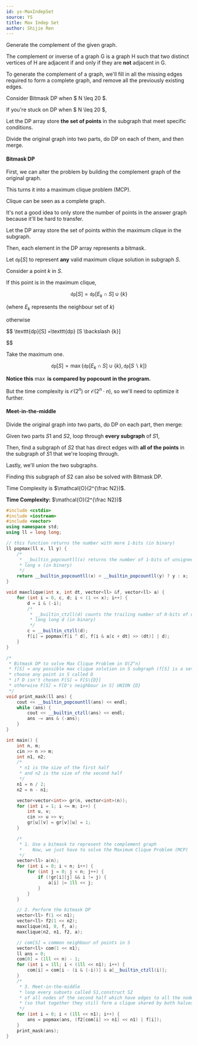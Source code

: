 ```yaml
---
id: ys-MaxIndepSet
source: YS
title: Max Indep Set
author: Shijie Ren
---
```


<Spoiler title="Hint 1">

Generate the complement of the given graph.

The complement or inverse of a graph G is a graph H
such that two distinct vertices of H are adjacent if and only if
they are **not** adjacent in G.

To generate the complement of a graph,
we'll fill in all the missing edges required to form a complete graph,
and remove all the previously existing edges.

</Spoiler>

<Spoiler title="Hint 2">

Consider Bitmask DP when $ N \leq 20 $.

</Spoiler>

<Spoiler title="Hint 3">

If you're stuck on DP when $ N \leq 20 $,

Let the DP array store **the set of points** in the subgraph
that meet specific conditions.

</Spoiler>

<Spoiler title="Hint 4">

Divide the original graph into two parts, do DP on each of them, and then merge.

</Spoiler>

<Spoiler title="Explanation">

#### Bitmask DP

First, we can alter the problem
by building the complement graph of the original graph.

This turns it into a maximum clique problem (MCP).

Clique can be seen as a complete graph.

It's not a good idea to only store the number of points in the answer graph because it'll be hard to transfer.

Let the DP array store the set of points within the maximum clique in
the subgraph.

Then, each element in the DP array represents a bitmask.

Let $\texttt{dp}[S]$ to represent **any** valid maximum clique solution in
subgraph $S$.

Consider a point $k$ in $S$.

If this point is in the maximum clique,

$$
\texttt{dp}[S] = \texttt{dp}[E_k\cap S] \cup \{k\}
$$

(where $E_k$ represents the neighbour set of $k$)

otherwise

$$
\texttt{dp}[S] =\texttt{dp} [S \backslash {k}]

$$

Take the maximum one.

$$
\texttt{dp}[S] = \max\{ \texttt{dp}[E_k\cap S] \cup \{k\} , \texttt{dp} [S \backslash {k}] \}
$$

**Notice this** $\max$ **is compared by popcount in the program.**

But the time complexity is $\mathcal{O}(2 ^ n)$ or $\mathcal{O}(2 ^ n \cdot n)$,
so we'll need to optimize it further.

#### Meet-in-the-middle

Divide the original graph into two parts, do DP on each part, then merge:

Given two parts $S1$ and $S2$, loop through **every subgraph** of $S1$,

Then, find a subgraph of $S2$ that has direct edges with **all of the points** in the subgraph of $S1$ that we're looping through.

Lastly, we'll union the two subgraphs.

Finding this subgraph of $S2$ can also be solved with Bitmask DP.

Time Complexity is $\mathcal{O}(2^{\frac N2})$.
</Spoiler>

<Spoiler title="Implementation">

**Time Complexity:** $\mathcal{O}(2^{\frac N2})$

<LanguageSection>

<CPPSection>

```cpp
#include <cstdio>
#include <iostream>
#include <vector>
using namespace std;
using ll = long long;

// this function returns the number with more 1-bits (in binary)
ll popmax(ll x, ll y) {
	/*
	 * __builtin_popcountll(x) returns the number of 1-bits of unsigned long
	 * long x (in binary)
	 */
	return __builtin_popcountll(x) < __builtin_popcountll(y) ? y : x;
}

void maxclique(int x, int dt, vector<ll> &f, vector<ll> a) {
	for (int i = 0, c, d; i < (1 << x); i++) {
		d = i & (-i);
		/*
		 * __builtin_ctzll(d) counts the trailing number of 0-bits of unsigned
		 * long long d (in binary)
		 */
		c = __builtin_ctzll(d);
		f[i] = popmax(f[i ^ d], f[i & a[c + dt] >> (dt)] | d);
	}
}

/*
 * Bitmask DP to solve Max Clique Problem in O(2^n)
 * f[S] = any possible max clique solution in S subgraph (f[S] is a set)
 * choose any point in S called D
 * if D isn't chosen F[S] = F[S\{D}]
 * otherwise F[S] = F[D's neighbour in S] UNION {D}
 */
void print_mask(ll ans) {
	cout << __builtin_popcountll(ans) << endl;
	while (ans) {
		cout << __builtin_ctzll(ans) << endl;
		ans -= ans & (-ans);
	}
}

int main() {
	int n, m;
	cin >> n >> m;
	int n1, n2;
	/*
	 * n1 is the size of the first half
	 * and n2 is the size of the second half
	 */
	n1 = n / 2;
	n2 = n - n1;

	vector<vector<int>> gr(n, vector<int>(n));
	for (int i = 1; i <= m; i++) {
		int u, v;
		cin >> u >> v;
		gr[u][v] = gr[v][u] = 1;
	}

	/*
	 * 1. Use a bitmask to represent the complement graph
	 *    Now, we just have to solve the Maximum Clique Problem (MCP)
	 */
	vector<ll> a(n);
	for (int i = 0; i < n; i++) {
		for (int j = 0; j < n; j++) {
			if (!gr[i][j] && i != j) {
				a[i] |= 1ll << j;
			}
		}
	}

	// 2. Perform the bitmask DP
	vector<ll> f(1 << n1);
	vector<ll> f2(1 << n2);
	maxclique(n1, 0, f, a);
	maxclique(n2, n1, f2, a);

	// com[S] = common neighbour of points in S
	vector<ll> com(1 << n1);
	ll ans = 0;
	com[0] = (1ll << n) - 1;
	for (int i = 1ll; i < (1ll << n1); i++) {
		com[i] = com[i - (i & (-i))] & a[__builtin_ctzll(i)];
	}
	/*
	 * 3. Meet-in-the-middle
	 * loop every subsets called S1,construct S2
	 * of all nodes of the second half which have edges to all the nodes in S1
	 * (so that together they still form a clique shared by both halves)
	 */
	for (int i = 0; i < (1ll << n1); i++) {
		ans = popmax(ans, (f2[com[i] >> n1] << n1) | f[i]);
	}
	print_mask(ans);
}
```

</CPPSection>

</LanguageSection>

</Spoiler>
